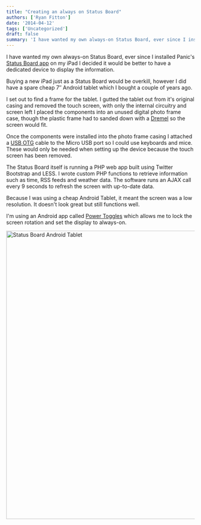 ```yaml
---
title: "Creating an always on Status Board"
authors: ['Ryan Fitton']
date: '2014-04-12'
tags: ['Uncategorized']
draft: false
summary: 'I have wanted my own always-on Status Board, ever since I installed Panic&#8217;s Status Board app on my iPad I decided it would be better to have a dedicated device to display the information. Buying a new iPad just as a Status Board would be overkill, however I did have a spare cheap 7&#8243; Android ...'
---
```


I have wanted my own always-on Status Board, ever since I installed Panic's [Status Board app](https://panic.com/statusboard/) on my iPad I decided it would be better to have a dedicated device to display the information.

Buying a new iPad just as a Status Board would be overkill, however I did have a spare cheap 7″ Android tablet which I bought a couple of years ago.

I set out to find a frame for the tablet. I gutted the tablet out from it's original casing and removed the touch screen, with only the internal circuitry and screen left I placed the components into an unused digital photo frame case, though the plastic frame had to sanded down with a [Dremel](http://www.amazon.co.uk/gp/product/B0078LENZC/ref=as_li_ss_tl?ie=UTF8&camp=1634&creative=19450&creativeASIN=B0078LENZC&linkCode=as2&tag=ryanfittoncou-21)  so the screen would fit.

Once the components were installed into the photo frame casing I attached a [USB OTG](http://www.amazon.co.uk/gp/product/B0064GZAIQ/ref=as_li_ss_tl?ie=UTF8&camp=1634&creative=19450&creativeASIN=B0064GZAIQ&linkCode=as2&tag=ryanfittoncou-21)  cable to the Micro USB port so I could use keyboards and mice. These would only be needed when setting up the device because the touch screen has been removed.

The Status Board itself is running a PHP web app built using Twitter Bootstrap and LESS. I wrote custom PHP functions to retrieve information such as time, RSS feeds and weather data. The software runs an AJAX call every 9 seconds to refresh the screen with up-to-date data.

Because I was using a cheap Android Tablet, it meant the screen was a low resolution. It doesn't look great but still functions well.

I'm using an Android app called [Power Toggles](https://play.google.com/store/apps/details?id=com.painless.pc) which allows me to lock the screen rotation and set the display to always-on.

  <img
    loading="lazy"
    src="/static/img/blog/2014/04/IMG_20140412_150648-1024x768.jpg"
    alt="Status Board Android Tablet"
    width="1024"
    height="768"
  />